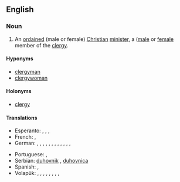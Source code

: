 ==English==

===Noun===
{{en-noun|s|clergypeople}}

# An [[ordained]] (male or female) [[Christian]] [[minister]], a ([[male]] or [[female]] member of the [[clergy]].

====Hyponyms====
* [[clergyman]]
* [[clergywoman]]

====Holonyms====
* [[clergy]]

====Translations====
{{trans-top|ordained (male or female) Christian minister, male or female member of the clergy}}
* Esperanto: {{qualifier|♂♀}} {{t-|eo|pastro}}, {{qualifier|♂}} {{t-|eo|virpastro}}, {{qualifier|neologism, ♂}} {{t-|eo|pastriĉo}}, {{qualifier|♀}} {{t-|eo|pastrino}}
* French: {{t+|fr|prêtre|m}}, {{t+|fr|prêtresse|f}}
* German: {{t+|de|Pfarrer|m}}, {{t-|de|Pfarrerin|f}}, {{t+|de|Pastor|m}}, {{t-|de|Pastorin|f}}, {{t+|de|Kleriker|m}}, {{t-|de|Klerikerin|f}}, {{t+|de|Geistlicher|m}}, {{t-|de|Geistliche|f}}, {{t-|de|Seelsorger|m}}, {{t-|de|Seelsorgerin|f}}, {{t-|de|Seelenhirt|m}}, {{t-|de|Seelenhirte|m}}, {{t-|de|Seelenhirtin|f}}
{{trans-mid}}
* Portuguese: {{t+|pt|clérigo|m}}, {{t-|pt|clériga|f}}
* Serbian: [[duhovnik]] {{m}}, [[duhovnica]] {{f}}
* Spanish: {{t+|es|clérigo|m}}, {{t-|es|clériga|f}}
* Volapük: {{qualifier|♂♀}} {{t+|vo|kultan}} {{qualifier|general}}, {{qualifier|♂}} {{t-|vo|hikultan}}, {{qualifier|♀}} {{t-|vo|jikultan}}, {{qualifier|♂♀}} {{t+|vo|pädan}} {{qualifier|Catholic}}, {{qualifier|♂}} {{t-|vo|hipädan}}, {{qualifier|♀}} {{t-|vo|jipädan}}, {{qualifier|♂♀}} {{t+|vo|pastan}} {{qualifier|Evangelical, Protestant}}, {{qualifier|♂}} {{t-|vo|hipastan}}, {{qualifier|♀}} {{t-|vo|jipastan}}  
{{trans-bottom}}